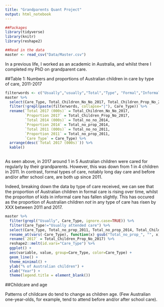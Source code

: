 ```yaml
---
title: "Grandparents Quant Project"
output: html_notebook
---
```



```r
##Packages
library(tidyverse)
library(knitr)
library(reshape2)
```

```r
##Read in the data
master <- read_csv("Data/Master.csv")
```

In a previous life, I worked as an academic in Australia, and whilst there I completed my PhD on grandparent care.


##Table 1: Numbers and proportions of Australian children in care by type of care, 2011-2017

```r
filterwords <- c("Usually","usually","Total","Type", "Formal","Informal")
master %>%
  select(Care_Type, Total_Children_No_No_2017, Total_Children_Prop_No_2017, Total_no_no_2014, Total_no_prop_2014, Total_no_no_2011, Total_no_prop_2011) %>%
  filter(!grepl(paste(filterwords, collapse="|"), Care_Type)) %>%
  rename(`Total 2017 (000s)` = Total_Children_No_No_2017,
         `Proportion 2017` = Total_Children_Prop_No_2017,
         `Total 2014 (000s)` = Total_no_no_2014,
         `Proportion 2014` = Total_no_prop_2014,
         `Total 2011 (000s)` = Total_no_no_2011,
         `Proportion 2011` = Total_no_prop_2011,
         `Care Type` = Care_Type) %>%
  arrange(desc(`Total 2017 (000s)`)) %>%
  kable()
  
```

As seen above, in 2017 around 1 in 5 Australian children were cared for regularly by their grandparents. However, this was down from 1 in 4 children in 2011. In contrast, formal types of care, notably long day care and before and/or after school care, are both up since 2011.

Indeed, breaking down the data by type of care received, we can see that the proportion of Australian children in formal care is rising over time, whilst the proporiton of kids in informal care has fallen slightly. This has occured as the proportion of Australian children _not_ in any type of care has risen by XXX between 2011 and 2017.

```r
master %>%
  filter(grepl("Usually", Care_Type, ignore.case=TRUE)) %>%
  filter(Care_Type!="Usually attended care") %>%
  select(Care_Type, Total_no_prop_2011, Total_no_prop_2014, Total_Children_Prop_No_2017) %>%
  rename_at(vars(-Care_Type), function(x) gsub("Total_no_prop_", "", x)) %>%
  rename(`2017` = Total_Children_Prop_No_2017) %>%
  reshape2::melt(id.vars="Care_Type") %>%
  ggplot() +
  aes(variable, value, group=Care_Type, color=Care_Type) +
  geom_line() +
  theme_minimal() +
  ylab("% of Australian children") +
  xlab("Year") +
  theme(legend.title = element_blank())
```

##Childcare and age

Patterns of childcare do tend to change as children age. (Few Australian one-year-olds, for example, tend to attend before and/or after school care). 











